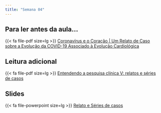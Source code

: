 ```yaml
---
title: "Semana 04"
---
```


## Para ler antes da aula...

{{< fa file-pdf size=lg >}} [Coronavírus e o Coração | Um Relato de Caso sobre a Evolução da COVID-19 Associado à Evolução Cardiológica](/artigos/relato_de_caso_coronavirus_coracao.pdf)

## Leitura adicional

{{< fa file-pdf size=lg >}} [Entendendo a pesquisa clínica V: relatos e séries de casos](/artigos/relato_serie_de_casos.pdf)

## Slides

{{< fa file-powerpoint size=lg >}} [Relato e Séries de casos](/aulas/Planejamento/index.html "Relato e Séries de casos"){aria-label="Relato e Séries de casos"}
